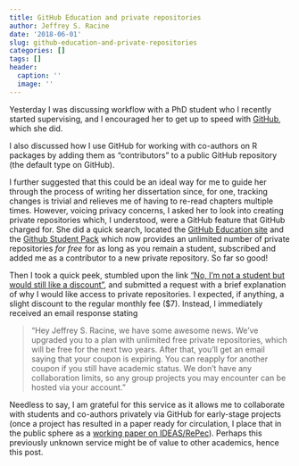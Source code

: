 ```yaml
---
title: GitHub Education and private repositories
author: Jeffrey S. Racine
date: '2018-06-01'
slug: github-education-and-private-repositories
categories: []
tags: []
header:
  caption: ''
  image: ''
---
```


Yesterday I was discussing workflow with a PhD student who I recently started supervising, and I encouraged her to get up to speed with [GitHub](https://github.com), which she did. 

I also discussed how I use GitHub for working with co-authors on R packages by adding them as "contributors" to a public GitHub repository (the default type on GitHub). 

I further suggested that this could be an ideal way for me to guide her through the process of writing her dissertation since, for one, tracking changes is trivial and relieves me of having to re-read chapters multiple times. However, voicing privacy concerns, I asked her to look into creating private repositories which, I understood, were a GitHub feature that GitHub charged for. She did a quick search, located the [GitHub Education site](https://education.github.com) and the [Github Student Pack](https://education.github.com/pack/join) which now provides an unlimited number of private repositories *for free* for as long as you remain a student, subscribed and added me as a contributor to a new private repository. So far so good!

Then I took a quick peek, stumbled upon the link ["No, I'm not a student but would still like a discount"](https://education.github.com/discount_requests/new), and submitted a request with a brief explanation of why I would like access to private repositories. I expected, if anything, a slight discount to the regular monthly fee ($7). Instead, I immediately received an email response stating

> "Hey Jeffrey S. Racine, we have some awesome news. We've upgraded you to a plan with unlimited free private repositories, which will be free for the next two years. After that, you'll get an email saying that your coupon is expiring. You can reapply for another coupon if you still have academic status. We don't have any collaboration limits, so any group projects you may encounter can be hosted via your account."

Needless to say, I am grateful for this service as it allows me to collaborate with students and co-authors privately via GitHub for early-stage projects (once a project has resulted in a paper ready for circulation, I place that in the public sphere as a [working paper on IDEAS/RePec](https://ideas.repec.org/s/mcm/deptwp.html)). Perhaps this previously unknown service might be of value to other academics, hence this post.